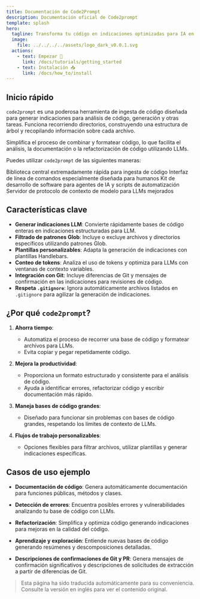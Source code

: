 ```yaml
---
title: Documentación de Code2Prompt
description: Documentación oficial de Code2prompt
template: splash
hero:
  tagline: Transforma tu código en indicaciones optimizadas para IA en segundos
  image:
    file: ../../../../assets/logo_dark_v0.0.1.svg
  actions:
    - text: Empezar 🚀
      link: /docs/tutorials/getting_started
    - text: Instalación 📥
      link: /docs/how_to/install
---
```



## Inicio rápido

<LinkCard title="Empezar 🚀" href="/docs/tutorials/getting_started" />
<LinkCard title="Instalación 📥" href="/docs/how_to/install" />
<LinkCard title="Aprender filtrado 🔍" href="/docs/tutorials/learn_filters" />
<LinkCard
  title="Aprender plantillas 📝"
  href="/docs/tutorials/learn_templates"
/>
<LinkCard title="Visión 🔮" href="/docs/vision" />

`code2prompt` es una poderosa herramienta de ingesta de código diseñada para generar indicaciones para análisis de código, generación y otras tareas. Funciona recorriendo directorios, construyendo una estructura de árbol y recopilando información sobre cada archivo.

Simplifica el proceso de combinar y formatear código, lo que facilita el análisis, la documentación o la refactorización de código utilizando LLMs.

Puedes utilizar `code2prompt` de las siguientes maneras:

<CardGrid>
  <Card title="Núcleo" icon="seti:rust">
    Biblioteca central extremadamente rápida para ingesta de código
  </Card>
  <Card title="CLI" icon="seti:powershell">
    Interfaz de línea de comandos especialmente diseñada para humanos
  </Card>
  <Card title="SDK" icon="seti:python">
    Kit de desarrollo de software para agentes de IA y scripts de automatización
  </Card>
  <Card title="MCP" icon="seti:folder">
    Servidor de protocolo de contexto de modelo para LLMs mejorados
  </Card>
</CardGrid>

## Características clave

- **Generar indicaciones LLM**: Convierte rápidamente bases de código enteras en indicaciones estructuradas para LLM.
- **Filtrado de patrones Glob**: Incluye o excluye archivos y directorios específicos utilizando patrones Glob.
- **Plantillas personalizables**: Adapta la generación de indicaciones con plantillas Handlebars.
- **Conteo de tokens**: Analiza el uso de tokens y optimiza para LLMs con ventanas de contexto variables.
- **Integración con Git**: Incluye diferencias de Git y mensajes de confirmación en las indicaciones para revisiones de código.
- **Respeta `.gitignore`**: Ignora automáticamente archivos listados en `.gitignore` para agilizar la generación de indicaciones.

## ¿Por qué `code2prompt`?

1. **Ahorra tiempo**:

   - Automatiza el proceso de recorrer una base de código y formatear archivos para LLMs.
   - Evita copiar y pegar repetidamente código.

2. **Mejora la productividad**:

   - Proporciona un formato estructurado y consistente para el análisis de código.
   - Ayuda a identificar errores, refactorizar código y escribir documentación más rápido.

3. **Maneja bases de código grandes**:

   - Diseñado para funcionar sin problemas con bases de código grandes, respetando los límites de contexto de LLMs.

4. **Flujos de trabajo personalizables**:
   - Opciones flexibles para filtrar archivos, utilizar plantillas y generar indicaciones específicas.

## Casos de uso ejemplo

- **Documentación de código**:
  Genera automáticamente documentación para funciones públicas, métodos y clases.

- **Detección de errores**:
  Encuentra posibles errores y vulnerabilidades analizando tu base de código con LLMs.

- **Refactorización**:
  Simplifica y optimiza código generando indicaciones para mejoras en la calidad del código.

- **Aprendizaje y exploración**:
  Entiende nuevas bases de código generando resúmenes y descomposiciones detalladas.

- **Descripciones de confirmaciones de Git y PR**:
  Genera mensajes de confirmación significativos y descripciones de solicitudes de extracción a partir de diferencias de Git.

> Esta página ha sido traducida automáticamente para su conveniencia. Consulte la versión en inglés para ver el contenido original.
